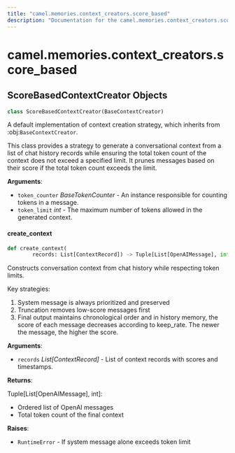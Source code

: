 ```yaml
---
title: "camel.memories.context_creators.score_based"
description: "Documentation for the camel.memories.context_creators.score_based module"
---
```


<a id="camel.memories.context_creators.score_based"></a>

# camel.memories.context\_creators.score\_based

<a id="camel.memories.context_creators.score_based.ScoreBasedContextCreator"></a>

## ScoreBasedContextCreator Objects

```python
class ScoreBasedContextCreator(BaseContextCreator)
```

A default implementation of context creation strategy, which inherits
from :obj:`BaseContextCreator`.

This class provides a strategy to generate a conversational context from
a list of chat history records while ensuring the total token count of
the context does not exceed a specified limit. It prunes messages based
on their score if the total token count exceeds the limit.

**Arguments**:

- `token_counter` _BaseTokenCounter_ - An instance responsible for counting
  tokens in a message.
- `token_limit` _int_ - The maximum number of tokens allowed in the
  generated context.

<a id="camel.memories.context_creators.score_based.ScoreBasedContextCreator.create_context"></a>

#### create\_context

```python
def create_context(
        records: List[ContextRecord]) -> Tuple[List[OpenAIMessage], int]
```

Constructs conversation context from chat history while respecting
token limits.

Key strategies:
1. System message is always prioritized and preserved
2. Truncation removes low-score messages first
3. Final output maintains chronological order and in history memory,
the score of each message decreases according to keep_rate. The
newer the message, the higher the score.

**Arguments**:

- `records` _List[ContextRecord]_ - List of context records with scores
  and timestamps.
  

**Returns**:

  Tuple[List[OpenAIMessage], int]:
  - Ordered list of OpenAI messages
  - Total token count of the final context
  

**Raises**:

- `RuntimeError` - If system message alone exceeds token limit

